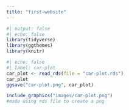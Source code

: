 ```yaml
---
title: "first-website"
---
```


```r
#| output: false 
#| echo: false
library(tidyverse)
library(ggthemes)
library(knitr)
```
```r
#| echo: false 
#| label: car-plot
car_plot <- read_rds(file = "car-plot.rds")
car_plot
ggsave("car-plot.png", car_plot)
```
```r
include_graphics("images/car-plot.png")
#made using rds file to create a png
```

